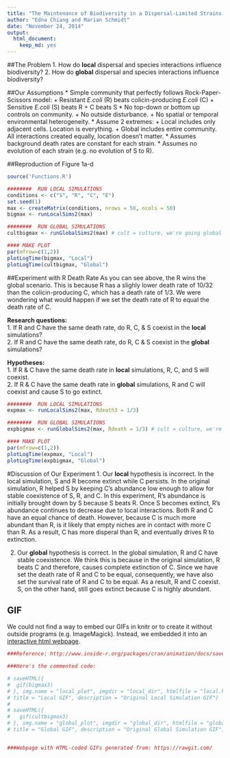 ```yaml
---
title: "The Maintenance of Biodiversity in a Dispersal-Limited Strains of E. coli"
author: "Edna Chiang and Marian Schmidt"
date: "November 24, 2014"
output:
  html_document:
    keep_md: yes
---
```



##The Problem
1. How do **local** dispersal and species interactions influence biodiversity? 
2. How do **global** dispersal and species interactions influence biodiversity?


##Our Assumptions
* Simple community that perfectly follows Rock-Paper-Scissors model:
      + Resistant *E.coli* (R) beats colicin-producing *E.coli* (C)
      + Sensitive *E.coli* (S) beats R 
      + C beats S 
* No top-down or bottom up controls on community.
      + No outside disturbance.
      + No spatial or temporal environmental heterogeneity.
* Assume 2 extremes:
      + Local includes only adjacent cells.  Location is everything.
      + Global includes entire community.  All interactions created equally, location doesn't matter.
* Assumes background death rates are constant for each strain.
* Assumes no evolution of each strain (e.g. no evolution of S to R).


##Reproduction of Figure 1a-d
```r
source('Functions.R')

########  RUN LOCAL SIMULATIONS 
conditions <- c("S", "R", "C", "E")
set.seed(1)
max <- createMatrix(conditions, nrows = 50, ncols = 50)
bigmax <- runLocalSims2(max)

########  RUN GLOBAL SIMULATIONS 
cultbigmax <- runGlobalSims2(max) # cult = culture, we're going global

#### MAKE PLOT
par(mfrow=c(1,2))
plotLogTime(bigmax, "Local")
plotLogTime(cultbigmax, "Global")
```





##Experiment with R Death Rate 
As you can see above, the R wins the global scenario.  This is because R has a slighly lower death rate of 10/32 than the colicin-producing C, which has a death rate of 1/3.  We were wondering what would happen if we set the death rate of R to equal the death rate of C.

**Research questions:**  
1.  If R and C have the same death rate, do R, C, & S coexist in the **local** simulations?  
2.  If R and C have the same death rate, do R, C & S coexist in the **global** simulations?  

**Hypotheses:**   
1.  If R & C have the same death rate in **local** simulations, R, C, and S will coexist.  
2.  If R & C have the same death rate in **global** simulations, R and C will coexist and cause S to go extinct.   


```r
########  RUN LOCAL SIMULATIONS 
expmax <- runLocalSims2(max, Rdeath3 = 1/3)

########  RUN GLOBAL SIMULATIONS 
expbigmax <- runGlobalSims2(max, Rdeath = 1/3) # cult = culture, we're going global

#### MAKE PLOT
par(mfrow=c(1,2))
plotLogTime(expmax, "Local")
plotLogTime(expbigmax, "Global")
```


#Discussion of Our Experiment
1. Our **local** hypothesis is incorrect. In the local simulation, S and R become extinct while C persists. In the original simulation, R helped S by keeping C's abundance low enough to allow for stable coexistence of S, R, and C. In this experiment, R's abundance is initially brought down by S because S beats R. Once S becomes extinct, R's abundance continues to decrease due to local interactions. Both R and C have an equal chance of death. However, because C is much more abundant than R, is it likely that empty niches are in contact with more C than R. As a result, C has more disperal than R, and eventually drives R to extinction.

2. Our **global** hypothesis is correct. In the global simulation, R and C have stable coexistence.  We think this is because in the original simulation, R beats C and therefore, causes complete extinction of C.  Since we have set the death rate of R and C to be equal, consequently, we have also set the survival rate of R and C to be equal.  As a result, R and C coexist.  S, on the other hand, still goes extinct because C is highly abundant. 



## GIF
We could not find a way to embed our GIFs in knitr or to create it without outside programs (e.g. ImageMagick).  Instead, we embedded it into an [interactive html webpage](https://cdn.rawgit.com/chianged/assignment05/master/GIF_related_files/GIFwebpage.html).


```r
###Reference: http://www.inside-r.org/packages/cran/animation/docs/saveHTML

###Here's the commented code:

# saveHTML({
#  gif(bigmax3)
# }, img.name = "local_plot", imgdir = "local_dir", htmlfile = "local.html", autobrowse = FALSE, 
# title = "Local GIF", description = "Original Local Simulation GIF")
# 
# saveHTML({
#   gif(cultbigmax3)
# }, img.name = "global_plot", imgdir = "global_dir", htmlfile = "global.html", autobrowse = FALSE, 
# title = "Global GIF", description = "Original Global Simulation GIF")


###Webpage with HTML-coded GIFs generated from: https://rawgit.com/

```

